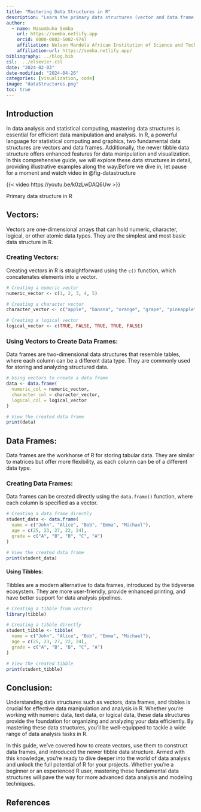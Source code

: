 ```yaml
---
title: "Mastering Data Structures in R"
description: "Learn the primary data structures (vector and data frame) in R, which are the foundation of data manipulation and analysis in R "
author: 
  - name: Masumbuko Semba
    url: https://semba.netlify.app
    orcid: 0000-0002-5002-9747
    affiliation: Nelson Mandela African Institution of Science and Technology
    affiliation-url: https://semba.netlify.app/  
bibliography: ../blog.bib
csl:  ../elsevier.csl
date: "2024-02-03"
date-modified: "2024-04-26"
categories: [visualization, code]
image: "dataStructures.png"
toc: true
---
```




## Introduction

In data analysis and statistical computing, mastering data structures is essential for efficient data manipulation and analysis. In R, a powerful language for statistical computing and graphics, two fundamental data structures are vectors and data frames. Additionally, the newer tibble data structure offers enhanced features for data manipulation and visualization. In this comprehensive guide, we will explore these data structures in detail, providing illustrative examples along the way.Before we dive in, let pause for a moment and watch video in @fig-datastructure

::: {#fig-datastructure}

{{< video https://youtu.be/k0zLwDAQ6Uw >}}

Primary data structure in R

:::




## Vectors:

Vectors are one-dimensional arrays that can hold numeric, character, logical, or other atomic data types. They are the simplest and most basic data structure in R.

### Creating Vectors:

Creating vectors in R is straightforward using the `c()` function, which concatenates elements into a vector.

```R
# Creating a numeric vector
numeric_vector <- c(1, 2, 3, 4, 5)

# Creating a character vector
character_vector <- c("apple", "banana", "orange", "grape", "pineapple")

# Creating a logical vector
logical_vector <- c(TRUE, FALSE, TRUE, TRUE, FALSE)
```

### Using Vectors to Create Data Frames:

Data frames are two-dimensional data structures that resemble tables, where each column can be a different data type. They are commonly used for storing and analyzing structured data.

```R
# Using vectors to create a data frame
data <- data.frame(
  numeric_col = numeric_vector,
  character_col = character_vector,
  logical_col = logical_vector
)

# View the created data frame
print(data)
```

## Data Frames:

Data frames are the workhorse of R for storing tabular data. They are similar to matrices but offer more flexibility, as each column can be of a different data type.

### Creating Data Frames:

Data frames can be created directly using the `data.frame()` function, where each column is specified as a vector.

```R
# Creating a data frame directly
student_data <- data.frame(
  name = c("John", "Alice", "Bob", "Emma", "Michael"),
  age = c(25, 23, 27, 22, 24),
  grade = c("A", "B", "B", "C", "A")
)

# View the created data frame
print(student_data)
```
#### Using Tibbles:

Tibbles are a modern alternative to data frames, introduced by the tidyverse ecosystem. They are more user-friendly, provide enhanced printing, and have better support for data analysis pipelines.

```R
# Creating a tibble from vectors
library(tibble)

# Creating a tibble directly
student_tibble <- tibble(
  name = c("John", "Alice", "Bob", "Emma", "Michael"),
  age = c(25, 23, 27, 22, 24),
  grade = c("A", "B", "B", "C", "A")
)

# View the created tibble
print(student_tibble)
```

## Conclusion:

Understanding data structures such as vectors, data frames, and tibbles is crucial for effective data manipulation and analysis in R. Whether you're working with numeric data, text data, or logical data, these data structures provide the foundation for organizing and analyzing your data efficiently. By mastering these data structures, you'll be well-equipped to tackle a wide range of data analysis tasks in R.

In this guide, we've covered how to create vectors, use them to construct data frames, and introduced the newer tibble data structure. Armed with this knowledge, you're ready to dive deeper into the world of data analysis and unlock the full potential of R for your projects. Whether you're a beginner or an experienced R user, mastering these fundamental data structures will pave the way for more advanced data analysis and modeling techniques.

## References
